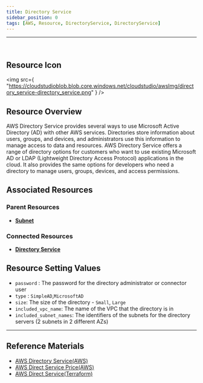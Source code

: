 ```yaml
---
title: Directory Service
sidebar_position: 0
tags: [AWS, Resource, DirectoryService, DirectoryService]
---
```


<hr />
<br />

## Resource Icon

<img
    src={
        "https://cloudstudioblob.blob.core.windows.net/cloudstudio/awsImg/directory_service-directory_service.png"
    }
/>

## Resource Overview

AWS Directory Service provides several ways to use Microsoft Active Directory (AD) with other AWS services. 
Directories store information about users, groups, and devices, and administrators use this information to manage access to data and resources. 
AWS Directory Service offers a range of directory options for customers who want to use existing Microsoft AD or LDAP (Lightweight Directory Access Protocol) applications in the cloud. 
It also provides the same options for developers who need a directory to manage users, groups, devices, and access permissions.

## Associated Resources

### Parent Resources

-   [**Subnet**](https://docs.cstudio.app/en/docs/resource/aws/Vpc/Subnet)

### Connected Resources

-   [**Directory Service**](https://docs.cstudio.app/en/docs/resource/aws/DirectoryService/)

## Resource Setting Values

-   `password` : The password for the directory administrator or connector user
-   `type` : `SimpleAD`,`MicrosoftAD`
-   `size`: The size of the directory - `Small`, `Large`
-   `included_vpc_name`: The name of the VPC that the directory is in
-   `included_subnet_names`: The identifiers of the subnets for the directory servers (2 subnets in 2 different AZs)

---

## Reference Materials

-   [AWS Directory Service(AWS)](https://docs.aws.amazon.com/ko_kr/directoryservice/latest/admin-guide/what_is.html)
-   [AWS Direct Service Price(AWS)](https://aws.amazon.com/ko/directoryservice/pricing/?nc=sn&loc=3)
-   [AWS Direct Service(Terraform)](https://registry.terraform.io/providers/hashicorp/aws/latest/docs/resources/directory_service_conditional_forwarder)
